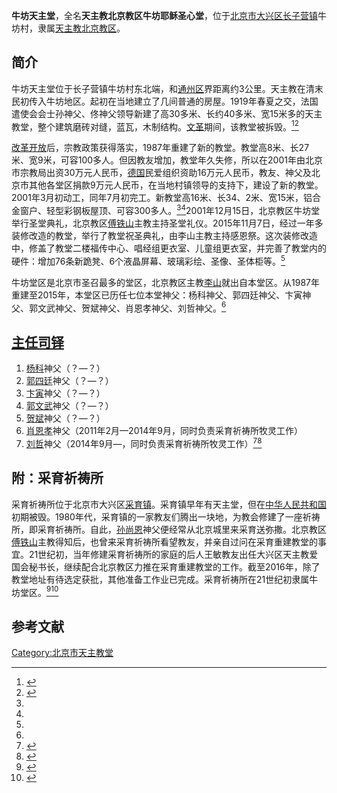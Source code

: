 '''牛坊天主堂'''，全名'''天主教北京教区牛坊耶稣圣心堂'''，位于[[北京市|北京市]][[大兴区|大兴区]][[长子营镇|长子营镇]]牛坊村，隶属[[天主教北京教区|天主教北京教区]]。

==简介==
牛坊天主堂位于长子营镇牛坊村东北端，和[[通州区_(北京市)|通州区]]界距离约3公里。天主教在清末民初传入牛坊地区。起初在当地建立了几间普通的房屋。1919年春夏之交，法国遣使会会士孙神父、佟神父领导新建了高30多米、长约40多米、宽15米多的天主教堂，整个建筑磨砖对缝，蓝瓦，木制结构。[[文革|文革]]期间，该教堂被拆毁。<ref name=xdb>{{Cite web |url = http://www.chinacatholic.org/News/show/id/34264.html |title = 蓬勃发展中的牛坊教堂 |author =玛利亚  |date =  |publisher = 信德报2016年1月14日第3期（总第661期） |language =  |accessdate =  |quote =  }}</ref><ref name=jj>{{Cite web|url =http://www.catholic-bj.org/content.php?id=372&fuid=60&tid=58|title =牛坊堂区简介|author =|date =2016-12-25|publisher =天主教北京教区|language =|accessdate =|quote =|deadurl =yes|archiveurl =https://web.archive.org/web/20161201055728/http://catholic-bj.org/content.php?id=372&fuid=60&tid=58|archivedate =2016年12月1日|df =}}</ref>

[[改革开放|改革开放]]后，宗教政策获得落实，1987年重建了新的教堂。教堂高8米、长27米、宽9米，可容100多人。但因教友增加，教堂年久失修，所以在2001年由北京市宗教局出资30万元人民币，[[德国|德国]]民爱组织资助16万元人民币，教友、神父及北京市其他各堂区捐款9万元人民币，在当地村镇领导的支持下，建设了新的教堂。2001年3月初动工，同年7月初完工。新教堂高16米、长34、2米、宽15米，铝合金窗户、轻型彩钢板屋顶、可容300多人。<ref name=xdb/><ref name=jj/>2001年12月15日，北京教区牛坊堂举行圣堂典礼，北京教区[[傅铁山|傅铁山]]主教主持圣堂礼仪。2015年11月7日，经过一年多装修改造的教堂，举行了教堂祝圣典礼，由李山主教主持感恩祭。这次装修改造中，修盖了教堂二楼福传中心、唱经组更衣室、儿童组更衣室，并完善了教堂内的硬件：增加76条新跪凳、6个液晶屏幕、玻璃彩绘、圣像、圣体柜等。<ref name=xdb/>

牛坊堂区是北京市圣召最多的堂区，北京教区主教[[李山_(1965年)|李山]]就出自本堂区。从1987年重建至2015年，本堂区已历任七位本堂神父：杨科神父、郭四廷神父、卞寅神父、郭文武神父、贺斌神父、肖恩孝神父、刘哲神父。<ref name=jj/>

==[[主任司铎|主任司铎]]==
#[[杨科|杨科]]神父（？—？）
#[[郭四廷|郭四廷]]神父（？—？）
#[[卞寅|卞寅]]神父（？—？）
#[[郭文武|郭文武]]神父（？—？）
#[[贺斌_(北京神父)|贺斌]]神父（？—？）
#[[肖恩孝|肖恩孝]]神父（2011年2月—2014年9月，同时负责采育祈祷所牧灵工作）
#[[刘哲_(北京神父)|刘哲]]神父（2014年9月—，同时负责采育祈祷所牧灵工作）<ref>{{Cite web |url = http://www.chinacatholic.org/News/index/id/31717.html |title = 新本堂刘哲神父 |author = 周凤奇 |date =  |publisher = 信德报2015年4月23日第16期（总第626期） |language =  |accessdate =  |quote =  |archive-date = 2016年12月26日 |archive-url = https://web.archive.org/web/20161226060122/http://www.chinacatholic.org/News/index/id/31717.html |dead-url = no }}</ref><ref>{{Cite web |url = http://www.chinacatholic.org/News/show/id/34764.html |title = 北京：天主教北京教区神职人员2016年最新调动名单 |author =  |date = 2016-03-31 |publisher = 信德网 |language =  |accessdate =  |quote =  |archive-date = 2016-12-26 |archive-url = https://web.archive.org/web/20161226060200/http://www.chinacatholic.org/News/show/id/34764.html |dead-url = no }}</ref>

==附：采育祈祷所==
采育祈祷所位于北京市大兴区[[采育镇|采育镇]]。采育镇早年有天主堂，但在[[中华人民共和国|中华人民共和国]]初期被毁。1980年代，采育镇的一家教友们腾出一块地，为教会修建了一座祈祷所，即采育祈祷所。自此，[[孙尚恩|孙尚恩]]神父便经常从北京城里来采育送弥撒。北京教区[[傅铁山|傅铁山]]主教得知后，也曾来采育祈祷所看望教友，并亲自过问在采育重建教堂的事宜。21世纪初，当年修建采育祈祷所的家庭的后人王敏教友出任大兴区天主教爱国会秘书长，继续配合北京教区力推在采育重建教堂的工作。截至2016年，除了教堂地址有待选定获批，其他准备工作业已完成。采育祈祷所在21世纪初隶属牛坊堂区。<ref>{{Cite web  |url =http://www.tianguangbao.org/2016.11.1/18.htm  |title =信德坚定 心系教会——访大兴区天主教爱国会秘书长王敏教友  |author =刘源  |date =2016-11-01  |publisher =天光  |language =  |accessdate =  |quote =  |archive-date =2017-01-02  |archive-url =https://web.archive.org/web/20170102082211/http://www.tianguangbao.org/2016.11.1/18.htm  |dead-url =no  }}</ref><ref>{{Cite web  |url =http://www.tianguangbao.org/2013.5.15/3.htm  |title =北京市政协领导到北京教区调研  |author =  |date =2013-05-15  |publisher =天光  |language =  |accessdate =  |quote =  |archive-date =2017-01-02  |archive-url =https://web.archive.org/web/20170102085916/http://www.tianguangbao.org/2013.5.15/3.htm  |dead-url =no  }}</ref>

==参考文献==
{{reflist}}

{{北京教堂}}
[[Category:北京市天主教堂|Category:北京市天主教堂]]